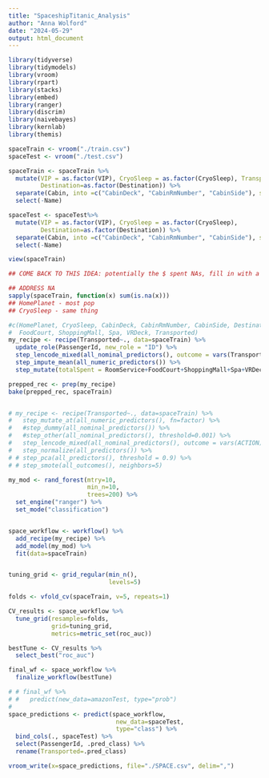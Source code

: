 ```yaml
---
title: "SpaceshipTitanic_Analysis"
author: "Anna Wolford"
date: "2024-05-29"
output: html_document
---
```


```r
library(tidyverse)
library(tidymodels)
library(vroom)
library(rpart)
library(stacks)
library(embed)
library(ranger)
library(discrim)
library(naivebayes)
library(kernlab)
library(themis)

spaceTrain <- vroom("./train.csv")
spaceTest <- vroom("./test.csv")

spaceTrain <- spaceTrain %>%
  mutate(VIP = as.factor(VIP), CryoSleep = as.factor(CryoSleep), Transported =                                                                                     as.factor(Transported), 
         Destination=as.factor(Destination)) %>%
  separate(Cabin, into =c("CabinDeck", "CabinRmNumber", "CabinSide"), sep="/") %>% ## split Cabin based off of backslash
  select(-Name)

spaceTest <- spaceTest%>%
  mutate(VIP = as.factor(VIP), CryoSleep = as.factor(CryoSleep), 
         Destination=as.factor(Destination)) %>%
  separate(Cabin, into =c("CabinDeck", "CabinRmNumber", "CabinSide"), sep="/") %>% ## split Cabin based off of backslash
  select(-Name)

view(spaceTrain)

## COME BACK TO THIS IDEA: potentially the $ spent NAs, fill in with a zero...? 

## ADDRESS NA
sapply(spaceTrain, function(x) sum(is.na(x)))
## HomePlanet - most pop
## CryoSleep - same thing 
```

```r
#c(HomePlanet, CryoSleep, CabinDeck, CabinRmNumber, CabinSide, Destination, Age, VIP, RoomService,
#  FoodCourt, ShoppingMall, Spa, VRDeck, Transported)
my_recipe <- recipe(Transported~., data=spaceTrain) %>%
  update_role(PassengerId, new_role = "ID") %>%
  step_lencode_mixed(all_nominal_predictors(), outcome = vars(Transported)) %>%
  step_impute_mean(all_numeric_predictors()) %>%
  step_mutate(totalSpent = RoomService+FoodCourt+ShoppingMall+Spa+VRDeck)

prepped_rec <- prep(my_recipe)
bake(prepped_rec, spaceTrain)


# my_recipe <- recipe(Transported~., data=spaceTrain) %>%
#   step_mutate_at(all_numeric_predictors(), fn=factor) %>%
#   #step_dummy(all_nominal_predictors()) %>%
#   #step_other(all_nominal_predictors(), threshold=0.001) %>%
#   step_lencode_mixed(all_nominal_predictors(), outcome = vars(ACTION)) %>%
#   step_normalize(all_predictors()) %>%
# # step_pca(all_predictors(), threshold = 0.9) %>%
# # step_smote(all_outcomes(), neighbors=5)
```
```r
my_mod <- rand_forest(mtry=10,
                      min_n=10,
                      trees=200) %>%
  set_engine("ranger") %>%
  set_mode("classification")


space_workflow <- workflow() %>%
  add_recipe(my_recipe) %>%
  add_model(my_mod) %>%
  fit(data=spaceTrain)


tuning_grid <- grid_regular(min_n(),
                            levels=5)

folds <- vfold_cv(spaceTrain, v=5, repeats=1)

CV_results <- space_workflow %>%
  tune_grid(resamples=folds,
            grid=tuning_grid,
            metrics=metric_set(roc_auc))
```


```r
bestTune <- CV_results %>%
  select_best("roc_auc")

final_wf <- space_workflow %>%
  finalize_workflow(bestTune)

# # final_wf %>%
# #   predict(new_data=amazonTest, type="prob")
#
space_predictions <- predict(space_workflow,
                              new_data=spaceTest,
                              type="class") %>%
  bind_cols(., spaceTest) %>%
  select(PassengerId, .pred_class) %>%
  rename(Transported=.pred_class)

vroom_write(x=space_predictions, file="./SPACE.csv", delim=",")

```


